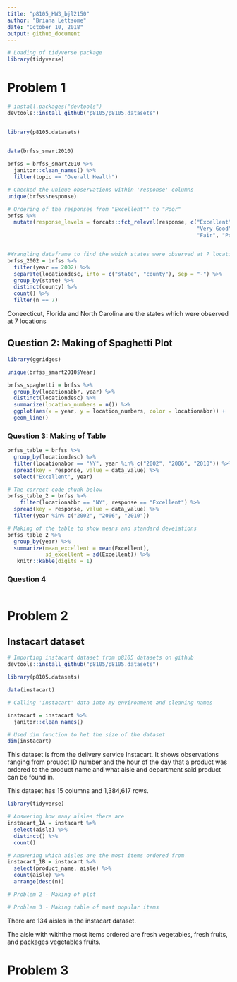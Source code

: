 ```yaml
---
title: "p8105_HW3_bjl2150"
author: "Briana Lettsome"
date: "October 10, 2018"
output: github_document
---
```


```r
# Loading of tidyverse package
library(tidyverse)
```

# Problem 1

```r
# install.packages("devtools")
devtools::install_github("p8105/p8105.datasets")


library(p8105.datasets)


data(brfss_smart2010)
  
brfss = brfss_smart2010 %>% 
  janitor::clean_names() %>%
  filter(topic == "Overall Health")

# Checked the unique observations within 'response' columns
unique(brfss$response)

# Ordering of the responses from "Excellent"" to "Poor"
brfss %>%
  mutate(response_levels = forcats::fct_relevel(response, c("Excellent", 
                                                            "Very Good", "Good",
                                                            "Fair", "Poor"))) 


#Wrangling dataframe to find the which states were observed at 7 locations
brfss_2002 = brfss %>%
  filter(year == 2002) %>%
  separate(locationdesc, into = c("state", "county"), sep = "-") %>%
  group_by(state) %>%
  distinct(county) %>%
  count() %>%
  filter(n == 7)
```

Coneecticut, Florida and North Carolina are the states which were observed at 
7 locations  
  
## Question 2: Making of Spaghetti Plot
```r
library(ggridges)

unique(brfss_smart2010$Year)

brfss_spaghetti = brfss %>%
  group_by(locationabbr, year) %>%
  distinct(locationdesc) %>%
  summarize(location_numbers = n()) %>%
  ggplot(aes(x = year, y = location_numbers, color = locationabbr)) + 
  geom_line()
```

### Question 3: Making of Table
```r
brfss_table = brfss %>%
  group_by(locationdesc) %>%
  filter(locationabbr == "NY", year %in% c("2002", "2006", "2010")) %>%
  spread(key = response, value = data_value) %>%
  select("Excellent", year) 

# The correct code chunk below
brfss_table_2 = brfss %>%
    filter(locationabbr == "NY", response == "Excellent") %>%
  spread(key = response, value = data_value) %>%
  filter(year %in% c("2002", "2006", "2010")) 

# Making of the table to show means and standard deveiations
brfss_table_2 %>%
  group_by(year) %>%
  summarize(mean_excellent = mean(Excellent),
            sd_excellent = sd(Excellent)) %>%
   knitr::kable(digits = 1)
```

### Question 4

```r

```


# Problem 2
## Instacart dataset

```r
# Importing instacart dataset from p8105 datasets on github
devtools::install_github("p8105/p8105.datasets")

library(p8105.datasets)

data(instacart)

# Calling 'instacart' data into my environment and cleaning names

instacart = instacart %>% 
  janitor::clean_names()

# Used dim function to het the size of the dataset
dim(instacart)
```
This dataset is from the delivery service Instacart. It shows observations ranging
from proudct ID number and the hour of the day that a product was ordered to the 
product name and what aisle and department said product can be found in.

This dataset has 15 columns and 1,384,617 rows.

```r
library(tidyverse)

# Answering how many aisles there are
instacart_1A = instacart %>%
  select(aisle) %>%
  distinct() %>%
  count()

# Answering which aisles are the most items ordered from
instacart_1B = instacart %>%
  select(product_name, aisle) %>% 
  count(aisle) %>% 
  arrange(desc(n))

# Problem 2 - Making of plot

# Problem 3 - Making table of most popular items


```

There are 134 aisles in the instacart dataset.

The aisle with withthe most items ordered are fresh vegetables, fresh fruits, and
packages vegetables fruits.



# Problem 3
